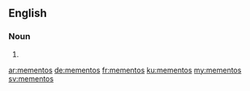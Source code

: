 ==English==

===Noun===
{{head|en|plural}}

# {{plural of|memento|lang=en}}

[[ar:mementos]]
[[de:mementos]]
[[fr:mementos]]
[[ku:mementos]]
[[my:mementos]]
[[sv:mementos]]